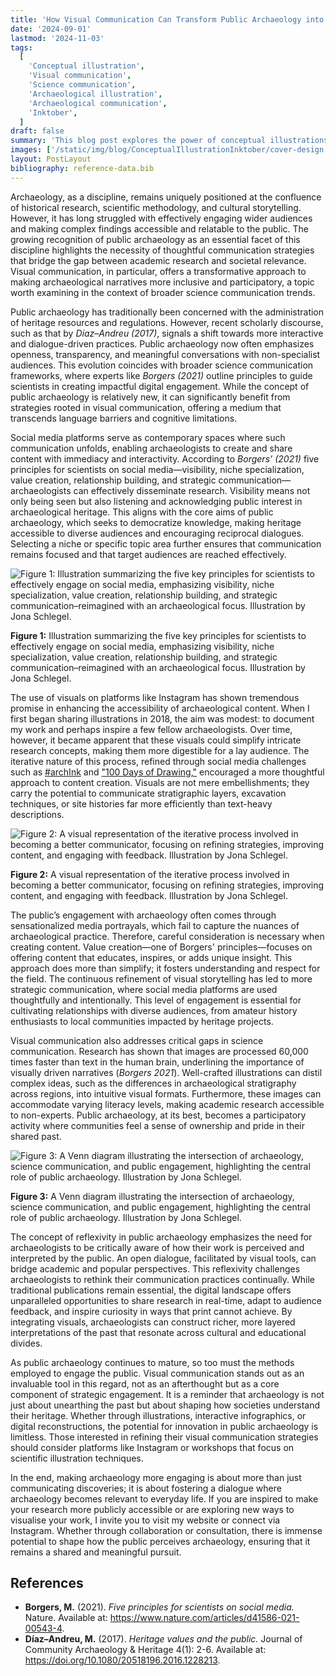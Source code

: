 ```yaml
---
title: 'How Visual Communication Can Transform Public Archaeology into Engaging Conversations'
date: '2024-09-01'
lastmod: '2024-11-03'
tags:
  [
    'Conceptual illustration',
    'Visual communication',
    'Science communication',
    'Archaeological illustration',
    'Archaeological communication',
    'Inktober',
  ]
draft: false
summary: 'This blog post explores the power of conceptual illustrations and visual metaphors in archaeological communication, using examples from Inktober 2024 to highlight the importance of visual storytelling in making complex archaeological ideas more accessible. Each illustration critiques biases, highlights technological changes, or celebrates fieldwork, sparking dialogue and engagement within the archaeological community. This method serves to bridge the gap between specialists and the public, making archaeology more approachable and thought-provoking.'
images: ['/static/img/blog/ConceptualIllustrationInktober/cover-design.png']
layout: PostLayout
bibliography: reference-data.bib
---
```


Archaeology, as a discipline, remains uniquely positioned at the confluence of historical research, scientific methodology, and cultural storytelling. However, it has long struggled with effectively engaging wider audiences and making complex findings accessible and relatable to the public. The growing recognition of public archaeology as an essential facet of this discipline highlights the necessity of thoughtful communication strategies that bridge the gap between academic research and societal relevance. Visual communication, in particular, offers a transformative approach to making archaeological narratives more inclusive and participatory, a topic worth examining in the context of broader science communication trends.

Public archaeology has traditionally been concerned with the administration of heritage resources and regulations. However, recent scholarly discourse, such as that by _Díaz–Andreu (2017)_, signals a shift towards more interactive and dialogue-driven practices. Public archaeology now often emphasizes openness, transparency, and meaningful conversations with non-specialist audiences. This evolution coincides with broader science communication frameworks, where experts like _Borgers (2021)_ outline principles to guide scientists in creating impactful digital engagement. While the concept of public archaeology is relatively new, it can significantly benefit from strategies rooted in visual communication, offering a medium that transcends language barriers and cognitive limitations.

Social media platforms serve as contemporary spaces where such communication unfolds, enabling archaeologists to create and share content with immediacy and interactivity. According to _Borgers' (2021)_ five principles for scientists on social media—visibility, niche specialization, value creation, relationship building, and strategic communication—archaeologists can effectively disseminate research. Visibility means not only being seen but also listening and acknowledging public interest in archaeological heritage. This aligns with the core aims of public archaeology, which seeks to democratize knowledge, making heritage accessible to diverse audiences and encouraging reciprocal dialogues. Selecting a niche or specific topic area further ensures that communication remains focused and that target audiences are reached effectively.

![Figure 1: Illustration summarizing the five key principles for scientists to effectively engage on social media, emphasizing visibility, niche specialization, value creation, relationship building, and strategic communication–reimagined with an archaeological focus. Illustration by Jona Schlegel.](/static/img/blog/PublicArchaeology/figure1-five-principles.jpg)

<div className="image-caption">
  <strong>Figure 1:</strong> Illustration summarizing the five key principles for scientists to
  effectively engage on social media, emphasizing visibility, niche specialization, value creation,
  relationship building, and strategic communication–reimagined with an archaeological focus.
  Illustration by Jona Schlegel.
</div>

The use of visuals on platforms like Instagram has shown tremendous promise in enhancing the accessibility of archaeological content. When I first began sharing illustrations in 2018, the aim was modest: to document my work and perhaps inspire a few fellow archaeologists. Over time, however, it became apparent that these visuals could simplify intricate research concepts, making them more digestible for a lay audience. The iterative nature of this process, refined through social media challenges such as [#archInk](https://www.archaeoink.com/blog/archInk-Inktober-and-archaeology) and ["100 Days of Drawing,"](https://archaeoink.ck.page/posts/issue-4-of-the-archaeoink-newsletter-100-days-of-drawing) encouraged a more thoughtful approach to content creation. Visuals are not mere embellishments; they carry the potential to communicate stratigraphic layers, excavation techniques, or site histories far more efficiently than text-heavy descriptions.

![Figure 2: A visual representation of the iterative process involved in becoming a better communicator, focusing on refining strategies, improving content, and engaging with feedback. Illustration by Jona Schlegel.](/static/img/blog/PublicArchaeology/figure2-iterative-process.jpg)

<div className="image-caption">
  <strong>Figure 2:</strong> A visual representation of the iterative process involved in becoming a
  better communicator, focusing on refining strategies, improving content, and engaging with
  feedback. Illustration by Jona Schlegel.
</div>

The public’s engagement with archaeology often comes through sensationalized media portrayals, which fail to capture the nuances of archaeological practice. Therefore, careful consideration is necessary when creating content. Value creation—one of Borgers' principles—focuses on offering content that educates, inspires, or adds unique insight. This approach does more than simplify; it fosters understanding and respect for the field. The continuous refinement of visual storytelling has led to more strategic communication, where social media platforms are used thoughtfully and intentionally. This level of engagement is essential for cultivating relationships with diverse audiences, from amateur history enthusiasts to local communities impacted by heritage projects.

Visual communication also addresses critical gaps in science communication. Research has shown that images are processed 60,000 times faster than text in the human brain, underlining the importance of visually driven narratives (_Borgers 2021_). Well-crafted illustrations can distil complex ideas, such as the differences in archaeological stratigraphy across regions, into intuitive visual formats. Furthermore, these images can accommodate varying literacy levels, making academic research accessible to non-experts. Public archaeology, at its best, becomes a participatory activity where communities feel a sense of ownership and pride in their shared past.

![Figure 3: A Venn diagram illustrating the intersection of archaeology, science communication, and public engagement, highlighting the central role of public archaeology. Illustration by Jona Schlegel.](/static/img/blog/PublicArchaeology/figure3-venn-diagram.jpg)

<div className="image-caption">
  <strong>Figure 3:</strong> A Venn diagram illustrating the intersection of archaeology, science
  communication, and public engagement, highlighting the central role of public archaeology.
  Illustration by Jona Schlegel.
</div>

The concept of reflexivity in public archaeology emphasizes the need for archaeologists to be critically aware of how their work is perceived and interpreted by the public. An open dialogue, facilitated by visual tools, can bridge academic and popular perspectives. This reflexivity challenges archaeologists to rethink their communication practices continually. While traditional publications remain essential, the digital landscape offers unparalleled opportunities to share research in real-time, adapt to audience feedback, and inspire curiosity in ways that print cannot achieve. By integrating visuals, archaeologists can construct richer, more layered interpretations of the past that resonate across cultural and educational divides.

As public archaeology continues to mature, so too must the methods employed to engage the public. Visual communication stands out as an invaluable tool in this regard, not as an afterthought but as a core component of strategic engagement. It is a reminder that archaeology is not just about unearthing the past but about shaping how societies understand their heritage. Whether through illustrations, interactive infographics, or digital reconstructions, the potential for innovation in public archaeology is limitless. Those interested in refining their visual communication strategies should consider platforms like Instagram or workshops that focus on scientific illustration techniques.

In the end, making archaeology more engaging is about more than just communicating discoveries; it is about fostering a dialogue where archaeology becomes relevant to everyday life. If you are inspired to make your research more publicly accessible or are exploring new ways to visualise your work, I invite you to visit my website or connect via Instagram. Whether through collaboration or consultation, there is immense potential to shape how the public perceives archaeology, ensuring that it remains a shared and meaningful pursuit.

## References

- **Borgers, M.** (2021). _Five principles for scientists on social media._ Nature. Available at: https://www.nature.com/articles/d41586-021-00543-4.
- **Díaz–Andreu, M.** (2017). _Heritage values and the public._ Journal of Community Archaeology & Heritage 4(1): 2-6. Available at: https://doi.org/10.1080/20518196.2016.1228213.

